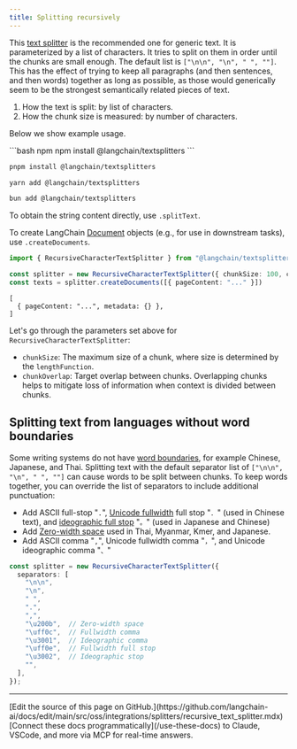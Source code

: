 ```yaml
---
title: Splitting recursively
---
```


This [text splitter](/oss/javascript/integrations/splitters/) is the recommended one for generic text. It is parameterized by a list of characters. It tries to split on them in order until the chunks are small enough. The default list is `["\n\n", "\n", " ", ""]`. This has the effect of trying to keep all paragraphs (and then sentences, and then words) together as long as possible, as those would generically seem to be the strongest semantically related pieces of text.

1. How the text is split: by list of characters.
2. How the chunk size is measured: by number of characters.

Below we show example usage.


<CodeGroup>
```bash npm
npm install @langchain/textsplitters
```

```bash pnpm
pnpm install @langchain/textsplitters
```

```bash yarn
yarn add @langchain/textsplitters
```

```bash bun
bun add @langchain/textsplitters
```
</CodeGroup>




To obtain the string content directly, use `.splitText`.

To create LangChain [Document](https://reference.langchain.com/javascript/classes/_langchain_core.documents.Document.html) objects (e.g., for use in downstream tasks), use `.createDocuments`.

```ts
import { RecursiveCharacterTextSplitter } from "@langchain/textsplitters";

const splitter = new RecursiveCharacterTextSplitter({ chunkSize: 100, chunkOverlap: 0 })
const texts = splitter.createDocuments([{ pageContent: "..." }])
```
```output
[
  { pageContent: "...", metadata: {} },
]
```


Let's go through the parameters set above for `RecursiveCharacterTextSplitter`:



- `chunkSize`: The maximum size of a chunk, where size is determined by the `lengthFunction`.
- `chunkOverlap`: Target overlap between chunks. Overlapping chunks helps to mitigate loss of information when context is divided between chunks.


## Splitting text from languages without word boundaries

Some writing systems do not have [word boundaries](https://en.wikipedia.org/wiki/Category:Writing_systems_without_word_boundaries), for example Chinese, Japanese, and Thai. Splitting text with the default separator list of `["\n\n", "\n", " ", ""]` can cause words to be split between chunks. To keep words together, you can override the list of separators to include additional punctuation:

* Add ASCII full-stop "`.`", [Unicode fullwidth](https://en.wikipedia.org/wiki/Halfwidth_and_Fullwidth_Forms_(Unicode_block)) full stop "`．`" (used in Chinese text), and [ideographic full stop](https://en.wikipedia.org/wiki/CJK_Symbols_and_Punctuation) "`。`" (used in Japanese and Chinese)
* Add [Zero-width space](https://en.wikipedia.org/wiki/Zero-width_space) used in Thai, Myanmar, Kmer, and Japanese.
* Add ASCII comma "`,`", Unicode fullwidth comma "`，`", and Unicode ideographic comma "`、`"


```ts
const splitter = new RecursiveCharacterTextSplitter({
  separators: [
    "\n\n",
    "\n",
    " ",
    ".",
    ",",
    "\u200b",  // Zero-width space
    "\uff0c",  // Fullwidth comma
    "\u3001",  // Ideographic comma
    "\uff0e",  // Fullwidth full stop
    "\u3002",  // Ideographic stop
    "",
  ],
});
```

---

<Callout icon="pen-to-square" iconType="regular">
    [Edit the source of this page on GitHub.](https://github.com/langchain-ai/docs/edit/main/src/oss/integrations/splitters/recursive_text_splitter.mdx)
</Callout>
<Tip icon="terminal" iconType="regular">
    [Connect these docs programmatically](/use-these-docs) to Claude, VSCode, and more via MCP for    real-time answers.
</Tip>
